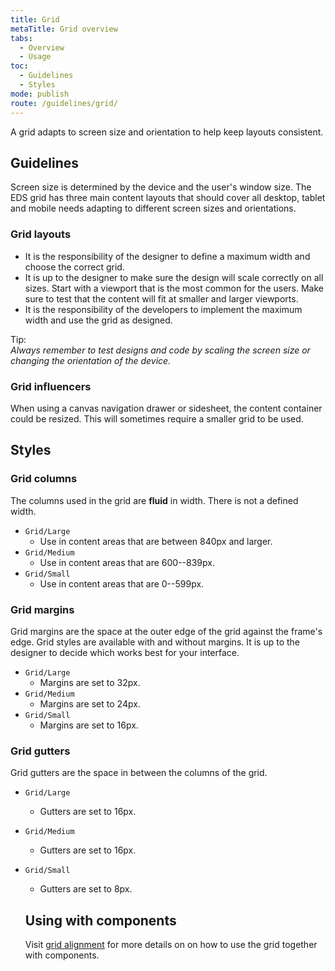 ```yaml
---
title: Grid
metaTitle: Grid overview
tabs:
  - Overview
  - Usage
toc:
  - Guidelines
  - Styles
mode: publish
route: /guidelines/grid/
---
```


A grid adapts to screen size and orientation to help keep layouts consistent.

<!--One to two sentences as an introduction to the component-->

## Guidelines

<!--List how to use it, sizes, widths, grid interactions, color allowances -->

Screen size is determined by the device and the user's window size. The EDS grid has three main content layouts that should cover all desktop, tablet and mobile needs adapting to different screen sizes and orientations.

### Grid layouts

- It is the responsibility of the designer to define a maximum width and choose the correct grid.
- It is up to the designer to make sure the design will scale correctly on all sizes. Start with a viewport that is the most common for the users. Make sure to test that the content will fit at smaller and larger viewports.
- It is the responsibility of the developers to implement the maximum width and use the grid as designed.

Tip:  
_Always remember to test designs and code by scaling the screen size or changing the orientation of the device._

### Grid influencers

When using a canvas navigation drawer or sidesheet, the content container could be resized.
This will sometimes require a smaller grid to be used.

## Styles

### Grid columns

The columns used in the grid are **fluid** in width. There is not a defined width.

- `Grid/Large`
  - Use in content areas that are between 840px and larger.
- `Grid/Medium`
  - Use in content areas that are 600--839px.
- `Grid/Small`
  - Use in content areas that are 0--599px.

### Grid margins

Grid margins are the space at the outer edge of the grid against the frame's edge.
Grid styles are available with and without margins.
It is up to the designer to decide which works best for your interface.

- `Grid/Large`
  - Margins are set to 32px.
- `Grid/Medium`
  - Margins are set to 24px.
- `Grid/Small`
  - Margins are set to 16px.

### Grid gutters

Grid gutters are the space in between the columns of the grid.

- `Grid/Large`
  - Gutters are set to 16px.
- `Grid/Medium`
  - Gutters are set to 16px.
- `Grid/Small`
  - Gutters are set to 8px.
  
  
  ## Using with components
  
  Visit [grid alignment](https://eds.equinor.com/patterns/grid-alignment/) for more details on on how to use the grid together with components.  
